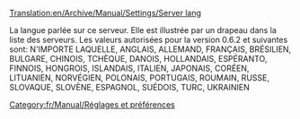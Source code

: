 [[Translation:en/Archive/Manual/Settings/Server lang]]


La langue parlée sur ce serveur. Elle est illustrée par un drapeau dans la liste des serveurs.
{{fr/Manual/Dépassé| La version 1.0 prend un entier de 0 à 35 en paramètre pour server_lang (0 signifie N'IMPORTE LAQUELLE)}}
Les valeurs autorisées pour la version 0.6.2 et suivantes sont: N'IMPORTE LAQUELLE, ANGLAIS, ALLEMAND, FRANÇAIS, BRÉSILIEN, BULGARE, CHINOIS, TCHÈQUE, DANOIS, HOLLANDAIS, ESPÉRANTO, FINNOIS, HONGROIS, ISLANDAIS, ITALIEN, JAPONAIS, CORÉEN, LITUANIEN, NORVÉGIEN, POLONAIS, PORTUGAIS, ROUMAIN, RUSSE, SLOVAQUE, SLOVÈNE, ESPAGNOL, SUÉDOIS, TURC, UKRAINIEN

[[Category:fr/Manual/Réglages et préférences]]